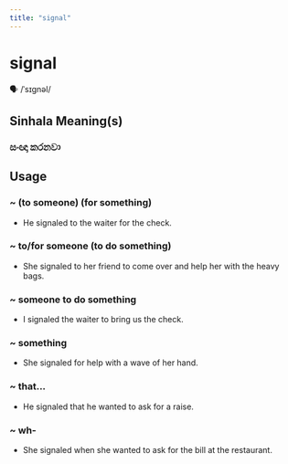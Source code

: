 ```yaml
---
title: "signal"
---
```


# signal

🗣️ /ˈsɪɡnəl/

## Sinhala Meaning(s)

### සංඥා කරනවා

## Usage

### ~ (to someone) (for something)

- He signaled to the waiter for the check.


### ~ to/for someone (to do something)

- She signaled to her friend to come over and help her with the heavy bags.


### ~ someone to do something

- I signaled the waiter to bring us the check.


### ~ something

- She signaled for help with a wave of her hand.


### ~ that...

- He signaled that he wanted to ask for a raise.


### ~ wh-

- She signaled when she wanted to ask for the bill at the restaurant.

